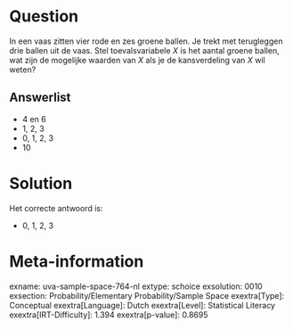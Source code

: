 Question
========

In een vaas zitten vier rode en zes groene ballen. Je trekt met
terugleggen drie ballen uit de vaas. Stel toevalsvariabele *X* is het
aantal groene ballen, wat zijn de mogelijke waarden van *X* als je de
kansverdeling van *X* wil weten?

Answerlist
----------

* 4 en 6
* 1, 2, 3
* 0, 1, 2, 3
* 10

Solution
========

Het correcte antwoord is: 

* 0, 1, 2, 3

Meta-information
================
exname: uva-sample-space-764-nl
extype: schoice
exsolution: 0010
exsection: Probability/Elementary Probability/Sample Space
exextra[Type]: Conceptual
exextra[Language]: Dutch
exextra[Level]: Statistical Literacy
exextra[IRT-Difficulty]: 1.394
exextra[p-value]: 0.8695
